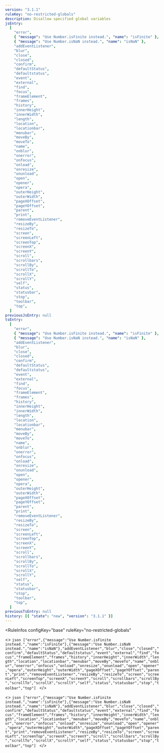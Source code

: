 ```yaml
---
version: "3.1.1"
ruleKey: "no-restricted-globals"
description: Disallow specified global variables
jsEntry:
  [
    "error",
    { "message": "Use Number.isFinite instead.", "name": "isFinite" },
    { "message": "Use Number.isNaN instead.", "name": "isNaN" },
    "addEventListener",
    "blur",
    "close",
    "closed",
    "confirm",
    "defaultStatus",
    "defaultstatus",
    "event",
    "external",
    "find",
    "focus",
    "frameElement",
    "frames",
    "history",
    "innerHeight",
    "innerWidth",
    "length",
    "location",
    "locationbar",
    "menubar",
    "moveBy",
    "moveTo",
    "name",
    "onblur",
    "onerror",
    "onfocus",
    "onload",
    "onresize",
    "onunload",
    "open",
    "opener",
    "opera",
    "outerHeight",
    "outerWidth",
    "pageXOffset",
    "pageYOffset",
    "parent",
    "print",
    "removeEventListener",
    "resizeBy",
    "resizeTo",
    "screen",
    "screenLeft",
    "screenTop",
    "screenX",
    "screenY",
    "scroll",
    "scrollbars",
    "scrollBy",
    "scrollTo",
    "scrollX",
    "scrollY",
    "self",
    "status",
    "statusbar",
    "stop",
    "toolbar",
    "top",
  ]
previousJsEntry: null
tsEntry:
  [
    "error",
    { "message": "Use Number.isFinite instead.", "name": "isFinite" },
    { "message": "Use Number.isNaN instead.", "name": "isNaN" },
    "addEventListener",
    "blur",
    "close",
    "closed",
    "confirm",
    "defaultStatus",
    "defaultstatus",
    "event",
    "external",
    "find",
    "focus",
    "frameElement",
    "frames",
    "history",
    "innerHeight",
    "innerWidth",
    "length",
    "location",
    "locationbar",
    "menubar",
    "moveBy",
    "moveTo",
    "name",
    "onblur",
    "onerror",
    "onfocus",
    "onload",
    "onresize",
    "onunload",
    "open",
    "opener",
    "opera",
    "outerHeight",
    "outerWidth",
    "pageXOffset",
    "pageYOffset",
    "parent",
    "print",
    "removeEventListener",
    "resizeBy",
    "resizeTo",
    "screen",
    "screenLeft",
    "screenTop",
    "screenX",
    "screenY",
    "scroll",
    "scrollbars",
    "scrollBy",
    "scrollTo",
    "scrollX",
    "scrollY",
    "self",
    "status",
    "statusbar",
    "stop",
    "toolbar",
    "top",
  ]
previousTsEntry: null
history: [{ "state": "new", "version": "3.1.1" }]
---
```


<RuleInfos 
  configKey="base" 
  ruleKey="no-restricted-globals" 
>
  <>
    ```json
    ["error",{"message":"Use Number.isFinite instead.","name":"isFinite"},{"message":"Use Number.isNaN instead.","name":"isNaN"},"addEventListener","blur","close","closed","confirm","defaultStatus","defaultstatus","event","external","find","focus","frameElement","frames","history","innerHeight","innerWidth","length","location","locationbar","menubar","moveBy","moveTo","name","onblur","onerror","onfocus","onload","onresize","onunload","open","opener","opera","outerHeight","outerWidth","pageXOffset","pageYOffset","parent","print","removeEventListener","resizeBy","resizeTo","screen","screenLeft","screenTop","screenX","screenY","scroll","scrollbars","scrollBy","scrollTo","scrollX","scrollY","self","status","statusbar","stop","toolbar","top"]
    ```
  </>

  <>
    ```json
    ["error",{"message":"Use Number.isFinite instead.","name":"isFinite"},{"message":"Use Number.isNaN instead.","name":"isNaN"},"addEventListener","blur","close","closed","confirm","defaultStatus","defaultstatus","event","external","find","focus","frameElement","frames","history","innerHeight","innerWidth","length","location","locationbar","menubar","moveBy","moveTo","name","onblur","onerror","onfocus","onload","onresize","onunload","open","opener","opera","outerHeight","outerWidth","pageXOffset","pageYOffset","parent","print","removeEventListener","resizeBy","resizeTo","screen","screenLeft","screenTop","screenX","screenY","scroll","scrollbars","scrollBy","scrollTo","scrollX","scrollY","self","status","statusbar","stop","toolbar","top"]
    ```
  </>
</RuleInfos>
